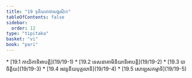 ```yaml
---
title: "19 ទុតិយគាថាសង្គណិក"
tableOfContents: false
sidebar:
  order: 12
type: "tipitaka"
basket: "vi"
book: "pari"
---
```



<DynamicBreadcrumb />



<TableOfContents book="pari" section="19">
* [19.1 កាយិកាទិអាបត្តិ](19/19-1)
* [19.2 ទេសនាគាមិនិយាទិអាបត្តិ](19/19-2)
* [19.3 បាចិត្តិយ](19/19-3)
* [19.4 អវន្ទនីយបុគ្គលាទិ](19/19-4)
* [19.5 សោឡសកម្មាទិ](19/19-5)
</TableOfContents>